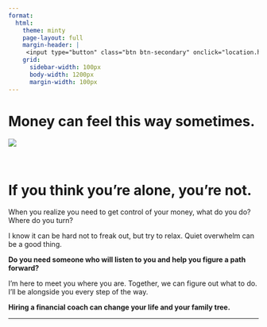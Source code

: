 ```yaml
---
format:
  html:
    theme: minty
    page-layout: full
    margin-header: |
     <input type="button" class="btn btn-secondary" onclick="location.href='https://share.hsforms.com/1uumjkYkQQr29LzgYki5F4ge0x16';" value="Start your change.">
    grid:
      sidebar-width: 100px
      body-width: 1200px
      margin-width: 100px
---
```


# Money can feel this way sometimes.

![](pexels-mohan-reddy-4227875.jpg)

<br>

# If you think you're alone, you're not. 

When you realize you need to get control of your money, what do you do?  Where do you turn? 

I know it can be hard not to freak out, but try to relax. Quiet overwhelm can be a good thing.

**Do you need someone who will listen to you and help you figure a path forward?**

I'm here to meet you where you are.  Together, we can figure out what to do. I'll be alongside you every step of the way.

**Hiring a financial coach can change your life and your family tree.**

***



